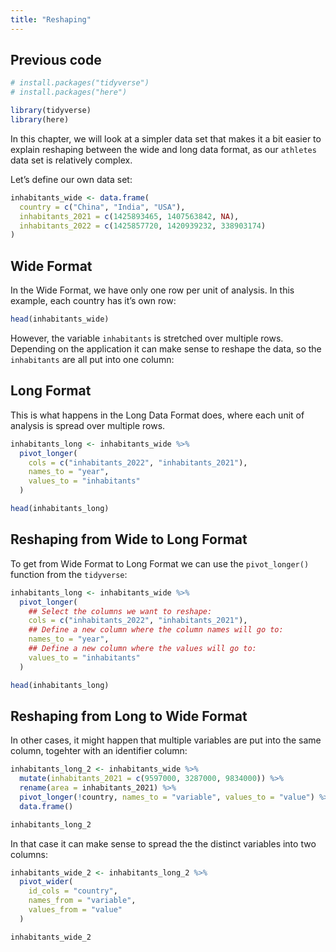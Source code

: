 ```yaml
---
title: "Reshaping"
---
```


::: {.callout-caution icon="false" collapse="true"}
## Previous code

```r
# install.packages("tidyverse")
# install.packages("here")

library(tidyverse)
library(here)

```
:::

In this chapter, we will look at a simpler data set that makes it a bit easier to explain reshaping between the wide and long data format, as our `athletes` data set is relatively complex.

Let's define our own data set:

```r
inhabitants_wide <- data.frame(
  country = c("China", "India", "USA"),
  inhabitants_2021 = c(1425893465, 1407563842, NA),
  inhabitants_2022 = c(1425857720, 1420939232, 338903174)
)
```

## Wide Format

In the Wide Format, we have only one row per unit of analysis. In this example, each country has it's own row:

```r
head(inhabitants_wide)
```

However, the variable `inhabitants` is stretched over multiple rows. Depending on the application it can make sense to reshape the data, so the `inhabitants` are all put into one column:

## Long Format

This is what happens in the Long Data Format does, where each unit of analysis is spread over multiple rows.

```r
inhabitants_long <- inhabitants_wide %>%
  pivot_longer(
    cols = c("inhabitants_2022", "inhabitants_2021"),
    names_to = "year",
    values_to = "inhabitants"
  )
```

```r
head(inhabitants_long)
```

## Reshaping from Wide to Long Format

To get from Wide Format to Long Format we can use the `pivot_longer()` function from the `tidyverse`:

::: tidy
```r
inhabitants_long <- inhabitants_wide %>%
  pivot_longer(
    ## Select the columns we want to reshape:
    cols = c("inhabitants_2022", "inhabitants_2021"),
    ## Define a new column where the column names will go to:
    names_to = "year",
    ## Define a new column where the values will go to:
    values_to = "inhabitants"
  )

head(inhabitants_long)
```
:::

## Reshaping from Long to Wide Format

In other cases, it might happen that multiple variables are put into the same column, togehter with an identifier column:

```r
inhabitants_long_2 <- inhabitants_wide %>%
  mutate(inhabitants_2021 = c(9597000, 3287000, 9834000)) %>%
  rename(area = inhabitants_2021) %>%
  pivot_longer(!country, names_to = "variable", values_to = "value") %>%
  data.frame()
```

```r
inhabitants_long_2
```

In that case it can make sense to spread the the distinct variables into two columns:

```r
inhabitants_wide_2 <- inhabitants_long_2 %>%
  pivot_wider(
    id_cols = "country",
    names_from = "variable",
    values_from = "value"
  )

inhabitants_wide_2
```
